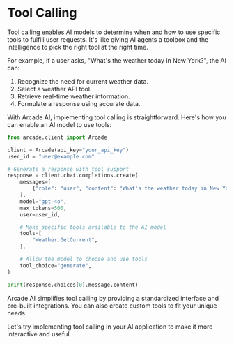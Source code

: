 # Tool Calling

Tool calling enables AI models to determine when and how to use specific tools to fulfill user requests. It's like giving AI agents a toolbox and the intelligence to pick the right tool at the right time.

For example, if a user asks, "What's the weather today in New York?", the AI can:

1. Recognize the need for current weather data.
2. Select a weather API tool.
3. Retrieve real-time weather information.
4. Formulate a response using accurate data.

With Arcade AI, implementing tool calling is straightforward. Here's how you can enable an AI model to use tools:

```python
from arcade.client import Arcade

client = Arcade(api_key="your_api_key")
user_id = "user@example.com"

# Generate a response with tool support
response = client.chat.completions.create(
    messages=[
        {"role": "user", "content": "What's the weather today in New York?"},
    ],
    model="gpt-4o",
    max_tokens=500,
    user=user_id,

    # Make specific tools available to the AI model
    tools=[
        "Weather.GetCurrent",
    ],

    # Allow the model to choose and use tools
    tool_choice="generate",
)

print(response.choices[0].message.content)
```

Arcade AI simplifies tool calling by providing a standardized interface and pre-built integrations. You can also create custom tools to fit your unique needs.

Let's try implementing tool calling in your AI application to make it more interactive and useful.